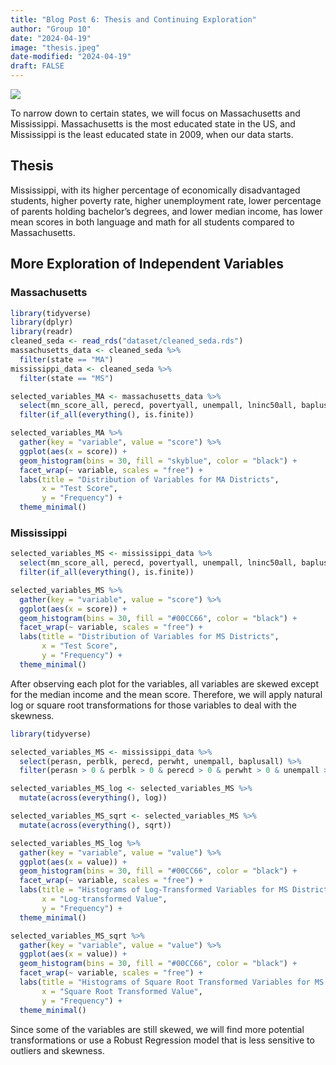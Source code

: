 ```yaml
---
title: "Blog Post 6: Thesis and Continuing Exploration"
author: "Group 10"
date: "2024-04-19"
image: "thesis.jpeg"
date-modified: "2024-04-19"
draft: FALSE
---
```


![](thesis.jpeg)

To narrow down to certain states, we will focus on Massachusetts and Mississippi. Massachusetts is the most educated state in the US, and Mississippi is the least educated state in 2009, when our data starts. 

## Thesis
Mississippi, with its higher percentage of economically disadvantaged students, higher poverty rate, higher unemployment rate, lower percentage of parents holding bachelor's degrees, and lower median income, has lower mean scores in both language and math for all students compared to Massachusetts.

## More Exploration of Independent Variables
### Massachusetts
```r
library(tidyverse)
library(dplyr)
library(readr)
cleaned_seda <- read_rds("dataset/cleaned_seda.rds")
massachusetts_data <- cleaned_seda %>%
  filter(state == "MA")
mississippi_data <- cleaned_seda %>%
  filter(state == "MS")

selected_variables_MA <- massachusetts_data %>%
  select(mn_score_all, perecd, povertyall, unempall, lninc50all, baplusall, perblk, perasn, perwht) %>%
  filter(if_all(everything(), is.finite))

selected_variables_MA %>%
  gather(key = "variable", value = "score") %>%
  ggplot(aes(x = score)) +
  geom_histogram(bins = 30, fill = "skyblue", color = "black") +
  facet_wrap(~ variable, scales = "free") +
  labs(title = "Distribution of Variables for MA Districts",
       x = "Test Score",
       y = "Frequency") +
  theme_minimal()
```

### Mississippi
```r
selected_variables_MS <- mississippi_data %>%
  select(mn_score_all, perecd, povertyall, unempall, lninc50all, baplusall, perblk, perasn, perwht) %>%
  filter(if_all(everything(), is.finite))

selected_variables_MS %>%
  gather(key = "variable", value = "score") %>%
  ggplot(aes(x = score)) +
  geom_histogram(bins = 30, fill = "#00CC66", color = "black") +
  facet_wrap(~ variable, scales = "free") +
  labs(title = "Distribution of Variables for MS Districts",
       x = "Test Score",
       y = "Frequency") +
  theme_minimal()
```
After observing each plot for the variables, all variables are skewed except for the median income and the mean score. Therefore, we will apply natural log or square root transformations for those variables to deal with the skewness.

```r
library(tidyverse)

selected_variables_MS <- mississippi_data %>%
  select(perasn, perblk, perecd, perwht, unempall, baplusall) %>%
  filter(perasn > 0 & perblk > 0 & perecd > 0 & perwht > 0 & unempall > 0)

selected_variables_MS_log <- selected_variables_MS %>%
  mutate(across(everything(), log))

selected_variables_MS_sqrt <- selected_variables_MS %>%
  mutate(across(everything(), sqrt))

selected_variables_MS_log %>%
  gather(key = "variable", value = "value") %>%
  ggplot(aes(x = value)) +
  geom_histogram(bins = 30, fill = "#00CC66", color = "black") +
  facet_wrap(~ variable, scales = "free") +
  labs(title = "Histograms of Log-Transformed Variables for MS Districts",
       x = "Log-transformed Value",
       y = "Frequency") +
  theme_minimal()

selected_variables_MS_sqrt %>%
  gather(key = "variable", value = "value") %>%
  ggplot(aes(x = value)) +
  geom_histogram(bins = 30, fill = "#00CC66", color = "black") +
  facet_wrap(~ variable, scales = "free") +
  labs(title = "Histograms of Square Root Transformed Variables for MS Districts",
       x = "Square Root Transformed Value",
       y = "Frequency") +
  theme_minimal()
```

Since some of the variables are still skewed, we will find more potential transformations or use a Robust Regression model that is less sensitive to outliers and skewness.